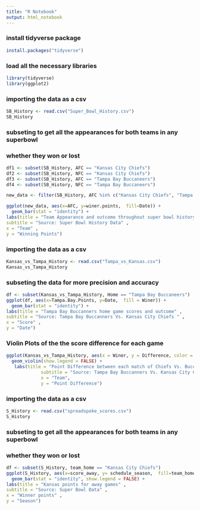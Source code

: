 ---
title: "R Notebook"
output: html_notebook
---

### install tidyverse package
```{r}
install.packages("tidyverse")

```



### load all the necessary libraries
```{r}
library(tidyverse)
library(ggplot2)
```

### importing the data as a csv
```{r}
SB_History <- read.csv("Super_Bowl_History.csv")
SB_History
```


### subseting to get all the appearances for both teams in any superbowl
### whether they won or lost
```{r}
df1 <- subset(SB_History, AFC == "Kansas City Chiefs")
df2 <- subset(SB_History, NFC == "Kansas City Chiefs")
df3 <- subset(SB_History, AFC == "Tampa Bay Buccaneers")
df4 <- subset(SB_History, NFC == "Tampa Bay Buccaneers")

new_data <- filter(SB_History, AFC %in% c("Kansas City Chiefs", "Tampa Bay Buccaneers") , AFC %in% c("Kansas City Chiefs"  , "Tampa Bay Buccaneers"))  

ggplot(new_data, aes(x=AFC, y=winer.points,  fill=Date)) + 
  geom_bar(stat = "identity") +
labs(title = "Team Appearance and outcome throughout super bowl history" ,
subtitle = "Source: Super Bowl History Data" ,
x = "Team" ,
y = "Winning Points")


```


### importing the data as a csv
```{r}
Kansas_vs_Tampa_History <- read.csv("Tampa_vs_Kansas.csv")
Kansas_vs_Tampa_History
```

### subseting the data for more precision and accuracy
```{r}
df <- subset(Kansas_vs_Tampa_History, Home == "Tampa Bay Buccaneers")
ggplot(df, aes(x=Tampa.Bay.Points, y=Date,  fill = Winer)) + 
  geom_bar(stat = "identity") +
labs(title = "Tampa Bay Buccanners home game scores and outcome" ,
subtitle = "Source: Tampa Bay Buccanners Vs. Kansas City Chiefs " ,
x = "Score" ,
y = "Date")
```



### Violin Plots of the the score difference for each game
```{r}
ggplot(Kansas_vs_Tampa_History, aes(x = Winer, y = Difference, color = Winer)) + 
  geom_violin(show.legend = FALSE) +
   labs(title = "Point Difference between each match of Chiefs Vs. Buccanners ",
             subtitle = "Source: Tampa Bay Buccanners Vs. Kansas City Chiefs" ,
             x = "Team",
             y = "Point Difference") 
```



### importing the data as a csv
```{r}
S_History <- read.csv("spreadspoke_scores.csv")
S_History
```

### subseting to get all the appearances for both teams in any superbowl
### whether they won or lost
```{r}
df <- subset(S_History, team_home == "Kansas City Chiefs")
ggplot(S_History, aes(x=score_away, y= schedule_season,  fill=team_home)) + 
  geom_bar(stat = "identity", show.legend = FALSE) +
labs(title = "Kansas points for away games" ,
subtitle = "Source: Super Bowl Data" ,
x = "Winner points" ,
y = "Season")


```